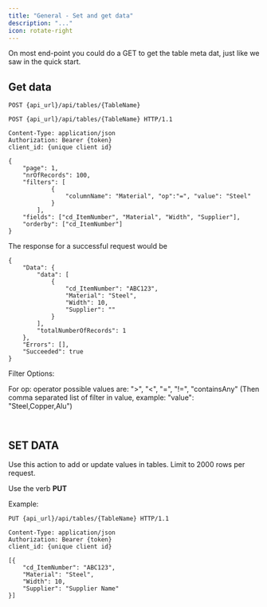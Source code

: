 ```yaml
---
title: "General - Set and get data"
description: "..."
icon: rotate-right
---
```

On most end-point you could do a GET to get the table meta dat,  just like we saw in the quick start. 


## Get data

``` Http
POST {api_url}/api/tables/{TableName}
``` 

``` Http
POST {api_url}/api/tables/{TableName} HTTP/1.1

Content-Type: application/json
Authorization: Bearer {token}
client_id: {unique client id}

{
	"page": 1,
	"nrOfRecords": 100,
	"filters": [
			{
				"columnName": "Material", "op":"=", "value": "Steel"
			}
		],
	"fields": ["cd_ItemNumber", "Material", "Width", "Supplier"],
	"orderby": ["cd_ItemNumber"]
}

``` 

The response for a successful request would be


```Http
{
    "Data": {
        "data": [
            {
                "cd_ItemNumber": "ABC123",
                "Material": "Steel",
                "Width": 10,
                "Supplier": ""
            }
        ],
        "totalNumberOfRecords": 1
    },
    "Errors": [],
    "Succeeded": true
}
```
<Card title="Filter options" icon="filters" iconType="duotone" color="#ca8b04">
 Filter Options:

For op: operator possible values are: 
">",
"<", 
"=", 
"!=",
"containsAny" 
(Then comma separated list of filter in value, example: "value": "Steel,Copper,Alu")
</Card>




``` Http


```

## SET DATA

Use this action to add or update values in tables. Limit to 
2000 rows per request.

Use the verb **PUT**

Example:

~~~~
PUT {api_url}/api/tables/{TableName} HTTP/1.1

Content-Type: application/json
Authorization: Bearer {token}
client_id: {unique client id}

[{
    "cd_ItemNumber": "ABC123",
    "Material": "Steel",
    "Width": 10,
    "Supplier": "Supplier Name"
}]
~~~~